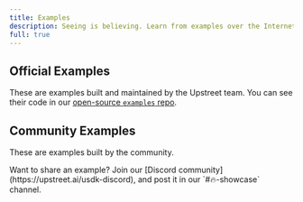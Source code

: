```yaml
---
title: Examples
description: Seeing is believing. Learn from examples over the Internet, and from helpful open-source projects using the Upstreet Agents SDK.
full: true
---
```



## Official Examples

These are examples built and maintained by the Upstreet team. You can see their code in our [open-source `examples` repo](https://github.com/UpstreetAI/usdk-examples/).

<OfficialExamples />

## Community Examples

These are examples built by the community.

<Callout>
   Want to share an example? Join our [Discord community](https://upstreet.ai/usdk-discord), and post it in our `#🔥-showcase` channel.
</Callout>

<CommunityExamples />

